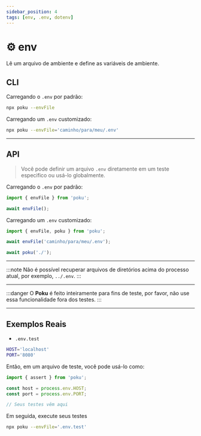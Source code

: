 ```yaml
---
sidebar_position: 4
tags: [env, .env, dotenv]
---
```


# ⚙️ env

Lê um arquivo de ambiente e define as variáveis de ambiente.

## CLI

Carregando o `.env` por padrão:

```sh
npx poku --envFile
```

Carregando um `.env` customizado:

```sh
npx poku --envFile='caminho/para/meu/.env'
```

<hr />

## API

> Você pode definir um arquivo `.env` diretamente em um teste especifico ou usá-lo globalmente.

Carregando o `.env` por padrão:

```ts
import { envFile } from 'poku';

await envFile();
```

Carregando um `.env` customizado:

```ts
import { envFile, poku } from 'poku';

await envFile('caminho/para/meu/.env');

await poku('./');
```

<hr />

:::note
Não é possível recuperar arquivos de diretórios acima do processo atual, por exemplo, `../.env`.
:::

<hr />

:::danger
O **Poku** é feito inteiramente para fins de teste, por favor, não use essa funcionalidade fora dos testes.
:::

<hr />

## Exemplos Reais

- `.env.test`

```sh
HOST='localhost'
PORT='8080'
```

Então, em um arquivo de teste, você pode usá-lo como:

```js
import { assert } from 'poku';

const host = process.env.HOST;
const port = process.env.PORT;

// Seus testes vêm aqui
```

Em seguida, execute seus testes

```sh
npx poku --envFile='.env.test'
```

